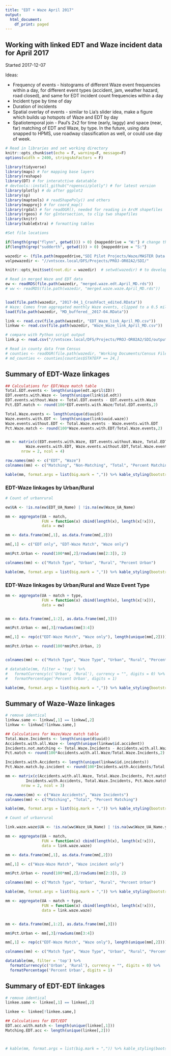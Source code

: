 ```yaml
---
title: "EDT + Waze April 2017"
output:
  html_document:
    df_print: paged
---
```


## Working with linked EDT and Waze incident data for April 2017

Started 2017-12-07

Ideas:

- Frequency of events - histograms of different Waze event frequencies within a day, for different event types (accident, jam, weather hazard, road closed), and same for EDT incident count frequencies within a day
- Incident type by time of day
- Duration of incidents
- Spatial overlay of events - similar to Lia's slider idea, make a figure which builds up hotspots of Waze and EDT by day
- Spatiotemporal join - Paul's 2x2 for time (early, laggy) and space (near, far) matching of EDT and Waze, by type. In the future, using data snapped to HPMS, use roadway classification as well, or could use day of week.

```r
# Read in libraries and set working directory
knitr::opts_chunk$set(echo = F, warning=F, message=F)
options(width = 2400, stringsAsFactors = F)

library(tidyverse)
library(maps) # for mapping base layers
library(reshape)
library(DT) # for interatctive datatable
# devtools::install_github("ropensci/plotly") # for latest version
library(plotly) # do after ggplot2
library(sp)
library(maptools) # readShapePoly() and others
library(mapproj) # for coord_map()
library(rgdal) # for readOGR(), needed for reading in ArcM shapefiles
library(rgeos) # for gIntersection, to clip two shapefiles
library(knitr)
library(kableExtra) # formatting tables 

#Set file locations

if(length(grep("flynn", getwd())) > 0) {mappeddrive = "W:"} # change this to match the mapped network drive on your machine (Z: in original)
if(length(grep("sudderth", getwd())) > 0) {mappeddrive = "S:"} 

wazedir <- (file.path(mappeddrive,"SDI Pilot Projects/Waze/MASTER Data Files/Waze Aggregated/month_MD_clipped"))
volpewazedir <- "//vntscex.local/DFS/Projects/PROJ-OR02A2/SDI/"

knitr::opts_knit$set(root.dir = wazedir)  # setwd(wazedir) # to develop code in working R session
```

```r
# Read in merged Waze and EDT data 
ew <- readRDS(file.path(wazedir, "merged.waze.edt.April_MD.rds"))
# ww <- readRDS(file.path(wazedir, "merged.waze.waze.April_MD.rds"))


load(file.path(wazedir, "2017-04_1_CrashFact_edited.RData"))
# Waze: Comes from aggregated monthly Waze events, clipped to a 0.5 mile buffer around MD, for April 2017
load(file.path(wazedir, "MD_buffered__2017-04.RData"))

link <- read.csv(file.path(wazedir, "EDT_Waze_link_April_MD.csv"))
linkww <- read.csv(file.path(wazedir, "Waze_Waze_link_April_MD.csv"))

# compare with Python script output
link.p <- read.csv("//vntscex.local/DFS/Projects/PROJ-OR02A2/SDI/output_mmg/link_table_edt_waze.txt", sep="\t")

# Read in county data from Census
# counties <- readOGR(file.path(wazedir, "Working Documents/Census Files/Counties", layer = "."))
# md_counties <- counties[counties$STATEFP == 24,]

```

## Summary of EDT-Waze linkages


```r

## Calculations for EDT/Waze match table
Total.EDT.events <- length(unique(edt.april$ID))
EDT.events.with.Waze <- length(unique(link$id.edt))
EDT.events.without.Waze <- Total.EDT.events - EDT.events.with.Waze
Pct.EDT.match <- round(100*EDT.events.with.Waze/Total.EDT.events,2)

Total.Waze.events <- length(unique(d$uuid))
Waze.events.with.EDT <- length(unique(link$uuid.waze))
Waze.events.without.EDT <- Total.Waze.events - Waze.events.with.EDT
Pct.Waze.match <- round(100*Waze.events.with.EDT/Total.Waze.events,2)


mm <- matrix(c(EDT.events.with.Waze, EDT.events.without.Waze, Total.EDT.events, Pct.EDT.match,
         Waze.events.with.EDT, Waze.events.without.EDT,Total.Waze.events, Pct.Waze.match), byrow=T,
       nrow = 2, ncol = 4)

row.names(mm) <- c("EDT", "Waze")
colnames(mm) <- c("Matching", "Non-Matching", "Total", "Percent Matching")

kable(mm, format.args = list(big.mark = ",")) %>% kable_styling(bootstrap_options = c("striped"))
```

### EDT-Waze linkages by Urban/Rural

```r
# Count of urbanrural

ew$UA <- !is.na(ew$EDT_UA_Name) | !is.na(ew$Waze_UA_Name)

mm <- aggregate(UA ~ match, 
                FUN = function(x) cbind(length(x), length(x[!x])),
                data = ew)

mm <- data.frame(mm[,1], as.data.frame(mm[,2]))

mm[,1] <- c("EDT only", "EDT-Waze Match", "Waze only")

mm$Pct.Urban <- round(100*mm[,2]/rowSums(mm[2:3]), 2)

colnames(mm) <- c("Match Type", "Urban", "Rural", "Percent Urban")

kable(mm, format.args = list(big.mark = ",")) %>% kable_styling(bootstrap_options = c("striped")) 


```

### EDT-Waze linkages by Urban/Rural and Waze Event Type

```r
mm <- aggregate(UA ~ match + type, 
                FUN = function(x) cbind(length(x), length(x[!x])),
                data = ew)


mm <- data.frame(mm[,1:2], as.data.frame(mm[,3]))

mm$Pct.Urban <- mm[,3]/rowSums(mm[3:4])

mm[,1] <- rep(c("EDT-Waze Match", "Waze only"), length(unique(mm[,2])))

mm$Pct.Urban <- round(100*mm$Pct.Urban, 2)


colnames(mm) <- c("Match Type", "Waze Type", "Urban", "Rural", "Percent Urban")

# datatable(mm, filter = 'top') %>% 
#   formatCurrency(c('Urban', 'Rural'), currency = "", digits = 0) %>%
#   formatPercentage('Percent Urban', digits = 1)

kable(mm, format.args = list(big.mark = ",")) %>% kable_styling(bootstrap_options = c("striped")) 


```

## Summary of Waze-Waze linkages


```r
# remove identical
linkww.same <- linkww[,1] == linkww[,2]
linkww <- linkww[!linkww.same,]

## Calculations for Waze/Waze match table
Total.Waze.Incidents <- length(unique(d$uuid))
Accidents.with.all.Waze <- length(unique(linkww$id.accident))
Incidents.not.matching <- Total.Waze.Incidents - Accidents.with.all.Waze
Pct.match <- round(100*Accidents.with.all.Waze/Total.Waze.Incidents,2)

Incidents.with.Accidents <- length(unique(linkww$id.incidents))
Pct.Waze.match.by.incident <- round(100*Incidents.with.Accidents/Total.Waze.Incidents,2)

mm <- matrix(c(Accidents.with.all.Waze, Total.Waze.Incidents, Pct.match,
         Incidents.with.Accidents, Total.Waze.Incidents, Pct.Waze.match.by.incident), byrow=T,
       nrow = 2, ncol = 3)

row.names(mm) <- c("Waze Accidents", "Waze Incidents")
colnames(mm) <- c("Matching", "Total", "Percent Matching")

kable(mm, format.args = list(big.mark = ",")) %>% kable_styling(bootstrap_options = c("striped"))
```

```r
# Count of urbanrural

link.waze.waze$UA <- !is.na(ww$Waze_UA_Name) | !is.na(ww$Waze_UA_Name.y)

mm <- aggregate(UA ~ match, 
                FUN = function(x) cbind(length(x), length(x[!x])),
                data = link.waze.waze)

mm <- data.frame(mm[,1], as.data.frame(mm[,2]))

mm[,1] <- c("Waze-Waze Match", "Waze incident only")

mm$Pct.Urban <- round(100*mm[,2]/rowSums(mm[2:3]), 2)

colnames(mm) <- c("Match Type", "Urban", "Rural", "Percent Urban")

kable(mm, format.args = list(big.mark = ",")) %>% kable_styling(bootstrap_options = c("striped")) 


```

```r
mm <- aggregate(UA ~ match + type, 
                FUN = function(x) cbind(length(x), length(x[!x])),
                data = link.waze.waze)


mm <- data.frame(mm[,1:2], as.data.frame(mm[,3]))

mm$Pct.Urban <- mm[,3]/rowSums(mm[3:4])

mm[,1] <- rep(c("EDT-Waze Match", "Waze only"), length(unique(mm[,2])))

colnames(mm) <- c("Match Type", "Waze Type", "Urban", "Rural", "Percent Urban")

datatable(mm, filter = 'top') %>% 
  formatCurrency(c('Urban', 'Rural'), currency = "", digits = 0) %>%
  formatPercentage('Percent Urban', digits = 1)
```


## Summary of EDT-EDT linkages


```r
# remove identical
linkee.same <- linkee[,1] == linkee[,2]

linkee <- linkee[!linkee.same,]

## Calculations for EDT/EDT
EDT.acc.with.match <- length(unique(linkee[,1]))
Matching.EDT.acc <- length(unique(linkee[,2]))



# kable(mm, format.args = list(big.mark = ",")) %>% kable_styling(bootstrap_options = c("striped"))
```


